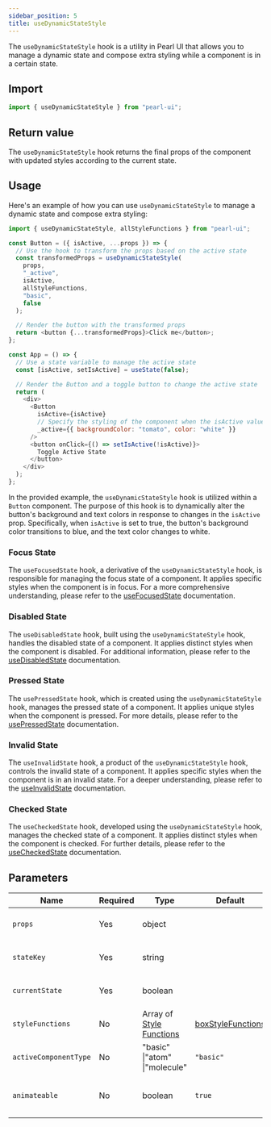 ```yaml
---
sidebar_position: 5
title: useDynamicStateStyle
---
```


The `useDynamicStateStyle` hook is a utility in Pearl UI that allows you to manage a dynamic state and compose extra styling while a component is in a certain state.

## Import

```js
import { useDynamicStateStyle } from "pearl-ui";
```

## Return value

The `useDynamicStateStyle` hook returns the final props of the component with updated styles according to the current state.

## Usage

Here's an example of how you can use `useDynamicStateStyle` to manage a dynamic state and compose extra styling:

```js
import { useDynamicStateStyle, allStyleFunctions } from "pearl-ui";

const Button = ({ isActive, ...props }) => {
  // Use the hook to transform the props based on the active state
  const transformedProps = useDynamicStateStyle(
    props,
    "_active",
    isActive,
    allStyleFunctions,
    "basic",
    false
  );

  // Render the button with the transformed props
  return <button {...transformedProps}>Click me</button>;
};

const App = () => {
  // Use a state variable to manage the active state
  const [isActive, setIsActive] = useState(false);

  // Render the Button and a toggle button to change the active state
  return (
    <div>
      <Button
        isActive={isActive}
        // Specify the styling of the component when the isActive value is true
        _active={{ backgroundColor: "tomato", color: "white" }}
      />
      <button onClick={() => setIsActive(!isActive)}>
        Toggle Active State
      </button>
    </div>
  );
};
```

In the provided example, the `useDynamicStateStyle` hook is utilized within a `Button` component. The purpose of this hook is to dynamically alter the button's background and text colors in response to changes in the `isActive` prop. Specifically, when `isActive` is set to true, the button's background color transitions to blue, and the text color changes to white.

### Focus State

The `useFocusedState` hook, a derivative of the `useDynamicStateStyle` hook, is responsible for managing the focus state of a component. It applies specific styles when the component is in focus. For a more comprehensive understanding, please refer to the [useFocusedState](../hooks/useFocusedState) documentation.

### Disabled State

The `useDisabledState` hook, built using the `useDynamicStateStyle` hook, handles the disabled state of a component. It applies distinct styles when the component is disabled. For additional information, please refer to the [useDisabledState](../hooks/useDisabledState) documentation.

### Pressed State

The `usePressedState` hook, which is created using the `useDynamicStateStyle` hook, manages the pressed state of a component. It applies unique styles when the component is pressed. For more details, please refer to the [usePressedState](../hooks/usePressedState) documentation.

### Invalid State

The `useInvalidState` hook, a product of the `useDynamicStateStyle` hook, controls the invalid state of a component. It applies specific styles when the component is in an invalid state. For a deeper understanding, please refer to the [useInvalidState](../hooks/useInvalidState) documentation.

### Checked State

The `useCheckedState` hook, developed using the `useDynamicStateStyle` hook, manages the checked state of a component. It applies distinct styles when the component is checked. For further details, please refer to the [useCheckedState](../hooks/useCheckedState) documentation.

## Parameters

| Name                  | Required | Type                                                         | Default                                                            | Description                           |
| --------------------- | -------- | ------------------------------------------------------------ | ------------------------------------------------------------------ | ------------------------------------- |
| `props`               | Yes      | <t>object</t>                                                |                                                                    | The props of the component.           |
| `stateKey`            | Yes      | <t>string</t>                                                |                                                                    | The key of the state to manage.       |
| `currentState`        | Yes      | <t>boolean</t>                                               |                                                                    | The current state of the component.   |
| `styleFunctions`      | No       | <t>Array of [Style Functions](../others/style-functions)</t> | [boxStyleFunctions](../others/style-functions#box-style-functions) | The style functions to use.           |
| `activeComponentType` | No       | <t>"basic" \|"atom" \|"molecule"</t>                         | `"basic"`                                                          | The active component type.            |
| `animateable`         | No       | <t>boolean</t>                                               | `true`                                                             | Whether the component is animateable. |
